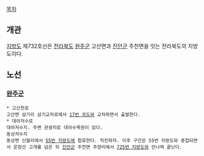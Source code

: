 [[목차]]
== 개관 ==
[[지방도]] 제732호선은 [[전라북도]] [[완주군]] 고산면과 [[진안군]] 주천면을 잇는 전라북도의 지방도이다.

== 노선 ==
=== [[완주군]] ===
 * 고산천로
 고산면 삼기리 삼기교차로에서 [[17번 국도]]와 교차하면서 출발한다.
 * 대아저수로
 대아저수지. 주변 관광지로 대아수목원이 있다.
 동상저수지
 동상면 신월리에서 [[55번 지방도]]에 합류한다. 직진하자. 이후 구간은 55번 지방도와 중첩되면서 운장산 고개를 넘은 뒤 [[진안군]] 주천면 주양리에서 [[725번 지방도]]와 만나며 끝난다.
